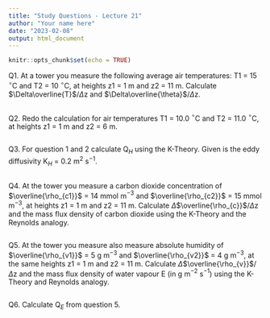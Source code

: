 ```yaml
---
title: "Study Questions - Lecture 21"
author: "Your name here"
date: "2023-02-08"
output: html_document
---
```


```r
knitr::opts_chunk$set(echo = TRUE)
```

Q1. At a tower you measure the following average air temperatures: T1 = 15 $^{\circ}$C and T2 = 10 $^{\circ}$C, at heights z1 = 1 m and z2 = 11 m. Calculate
$\Delta\overline{T}$/$\Delta$z and $\Delta\overline{\theta}$/$\Delta$z.


```r

```

Q2. Redo the calculation for air temperatures T1 = 10.0 $^{\circ}$C and T2 = 11.0 $^{\circ}$C, at heights z1 = 1 m and z2 = 6 m.


```r

```

Q3. For question 1 and 2 calculate Q$_{H}$ using the K-Theory. Given is the eddy diffusivity K$_{H}$ = 0.2 m$^{2}$ s$^{-1}$.


```r

```

Q4. At the tower you measure a carbon dioxide concentration of $\overline{\rho_{c1}}$ = 14 mmol m$^{-3}$ and $\overline{\rho_{c2}}$ = 15 mmol m$^{-3}$, at heights z1 = 1 m and z2 = 11 m. Calculate $\Delta$$\overline{\rho_{c}}$/$\Delta$z and the mass flux density of carbon dioxide using the K-Theory and the Reynolds analogy.


```r

```

Q5. At the tower you measure also measure absolute humidity of $\overline{\rho_{v1}}$ =
5 g m$^{-3}$ and $\overline{\rho_{v2}}$ = 4 g m$^{-3}$, at the same heights z1 = 1 m and z2 = 11 m. Calculate $\Delta$$\overline{\rho_{v}}$/$\Delta$z and the mass 
flux density of water vapour E (in g m$^{-2}$ s$^{-1}$) using the K-Theory and Reynolds analogy.


```r

```

Q6. Calculate Q$_{E}$ from question 5.


```r

```
